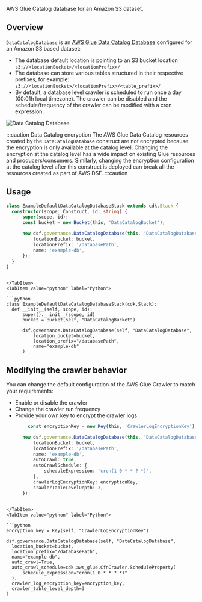[//]: # (This file is generated, do not modify directly, update the README.md in framework/src/governance)

AWS Glue Catalog database for an Amazon S3 dataset.

## Overview

`DataCatalogDatabase` is an [AWS Glue Data Catalog Database](https://docs.aws.amazon.com/glue/latest/dg/define-database.html) configured for an Amazon S3 based dataset:
- The database default location is pointing to an S3 bucket location `s3://<locationBucket>/<locationPrefix>/`
- The database can store various tables structured in their respective prefixes, for example: `s3://<locationBucket>/<locationPrefix>/<table_prefix>/`
- By default, a database level crawler is scheduled to run once a day (00:01h local timezone). The crawler can be disabled and the schedule/frequency of the crawler can be modified with a cron expression.

![Data Catalog Database](../../../../static/img/adsf-data-catalog.png)

:::caution Data Catalog encryption
The AWS Glue Data Catalog resources created by the `DataCatalogDatabase` construct are not encrypted because the encryption is only available at the catalog level. Changing the encryption at the catalog level has a wide impact on existing Glue resources and producers/consumers. Similarly, changing the encryption configuration at the catalog level after this construct is deployed can break all the resources created as part of AWS DSF.
:::caution

## Usage

<Tabs>
  <TabItem value="typescript" label="TypeScript" default>

  ```typescript
  class ExampleDefaultDataCatalogDatabaseStack extends cdk.Stack {
    constructor(scope: Construct, id: string) {
        super(scope, id);
        const bucket = new Bucket(this, 'DataCatalogBucket');

        new dsf.governance.DataCatalogDatabase(this, 'DataCatalogDatabase', {
            locationBucket: bucket,
            locationPrefix: '/databasePath',
            name: 'example-db',
        });
    }
}
  ```
  
  ```mdx-code-block
  
  </TabItem>
  <TabItem value="python" label="Python">

  ```python
  class ExampleDefaultDataCatalogDatabaseStack(cdk.Stack):
    def __init__(self, scope, id):
        super().__init__(scope, id)
        bucket = Bucket(self, "DataCatalogBucket")

        dsf.governance.DataCatalogDatabase(self, "DataCatalogDatabase",
            location_bucket=bucket,
            location_prefix="/databasePath",
            name="example-db"
        )
  ```

  </TabItem>
</Tabs>

## Modifying the crawler behavior

You can change the default configuration of the AWS Glue Crawler to match your requirements:
* Enable or disable the crawler
* Change the crawler run frequency
* Provide your own key to encrypt the crawler logs

<Tabs>
  <TabItem value="typescript" label="TypeScript" default>

  ```typescript
          const encryptionKey = new Key(this, 'CrawlerLogEncryptionKey');

        new dsf.governance.DataCatalogDatabase(this, 'DataCatalogDatabase', {
            locationBucket: bucket,
            locationPrefix: '/databasePath',
            name: 'example-db',
            autoCrawl: true,
            autoCrawlSchedule: {
                scheduleExpression: 'cron(1 0 * * ? *)',
            },
            crawlerLogEncryptionKey: encryptionKey,
            crawlerTableLevelDepth: 3,
        });
  ```
  
  ```mdx-code-block
  
  </TabItem>
  <TabItem value="python" label="Python">

  ```python
  encryption_key = Key(self, "CrawlerLogEncryptionKey")

dsf.governance.DataCatalogDatabase(self, "DataCatalogDatabase",
    location_bucket=bucket,
    location_prefix="/databasePath",
    name="example-db",
    auto_crawl=True,
    auto_crawl_schedule=cdk.aws_glue.CfnCrawler.ScheduleProperty(
        schedule_expression="cron(1 0 * * ? *)"
    ),
    crawler_log_encryption_key=encryption_key,
    crawler_table_level_depth=3
)
  ```

  </TabItem>
</Tabs>

